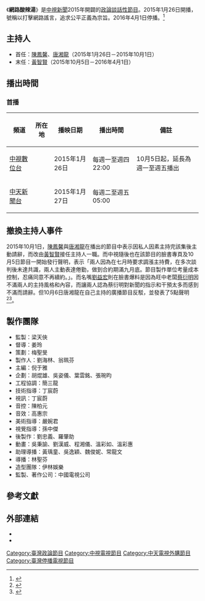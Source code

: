 {{noteTA|zh-cn:网路酸辣汤;zh-tw:網路酸辣湯;zh-hk:網路酸辣湯;zh-mo:網路酸辣湯;zh-sg:网路酸辣汤;}}
{{電視節目資訊框
| 名稱        = 網路酸辣湯
| 英文名稱    = 
| 圖片        = 
| 圖說        = 
| 類型        = 政論談話性節目
| 主持        = 詳見[[#主持人|主持人]]
| 國家        = {{ROC}}
| 語言        = [[中華民國國語|國語]]、[[臺灣話|臺語]]
| 字幕        = [[正體中文|正體中文]]
| 標語        = 集合一身武功的名嘴即將與「網軍」or「婉君」開戰了嗎？網軍勢力可以打贏選戰，也能洞悉未來趨勢，全國唯一「大數據」節目，即將替你找出最發燒的話題趨勢，讓我們一同進入這酸辣的大鍋裡！
| 每集長度    = 60分鐘（含廣告）
| 製作公司    = [[中國電視公司|中國電視公司]][[中視新聞|新聞部]]
| 電視網      = [[中視_(頻道)|中視數位台]]
| 圖像制式    = [[標準畫質電視|標準畫質電視]]、[[高清电视|-{zh-tw:高畫質電視;zh-hant:高清電視;zh-hans:高清电视}-]]<ref>2015年7月1日起，中視主頻將畫面比例調整為16:9規格，並在[[中華電信MOD|中華電信MOD]]升級為HD畫質。</ref>
| 聲音制式    = [[立體聲|立體聲]]
| 播出國家    = {{TWN}}
| 開始        = {{Nowrap begin}}{{start date|2015|1|26}}
| 結束        = {{End date|2016|4|1}}{{Nowrap end}}
| 官方網站    = https://www.facebook.com/italkshow Facebook
}}
《'''網路酸辣湯'''》是[[中視新聞|中視新聞]]2015年開闢的[[政論節目|政論]][[談話性節目|談話性節目]]。2015年1月26日開播，號稱以打擊網路謠言，追求公平正義為宗旨。2016年4月1日停播。<ref>{{Cite web |url=https://www.facebook.com/Ctfansctvnews/posts/985505088185618 |title=中視停播《網路酸辣湯》聲明 |access-date=2016-04-11 |archive-date=2017-03-11 |archive-url=https://web.archive.org/web/20170311094407/https://www.facebook.com/Ctfansctvnews/posts/985505088185618 |dead-url=no }}</ref>

==主持人==
*首任：[[陳鳳馨|陳鳳馨]]、[[唐湘龍|唐湘龍]]（2015年1月26日－2015年10月1日）
*末任：[[黃智賢_(作家)|黃智賢]]（2015年10月5日－2016年4月1日）

== 播出時間 ==
=== 首播 ===
{| class="wikitable" style="text-align:center"
|- 
!頻道||所在地||播映日期||播出時間||備註
|- 
|[[中視_(頻道)|中視數位台]]|| rowspan=2|{{TWN}}||2015年1月26日||每週一至週四22:00||10月5日起，延長為週一至週五播出
|-
|[[中天新聞台|中天新聞台]]||2015年1月27日||每週二至週五05:00||
|}

== 撤換主持人事件 ==
2015年10月1日，[[陳鳳馨|陳鳳馨]]與[[唐湘龍|唐湘龍]]在播出的節目中表示因私人因素主持完該集後主動請辭，而改由[[黃智賢_(作家)|黃智賢]]接任主持人一職。而中視隨後也在該節目的臉書專頁及10月5日節目一開始發行聲明，表示「兩人因為在七月時要求調漲主持費，在多次談判後未達共識，兩人主動表達倦勤，做到合約期滿九月底。節目製作單位考量成本控制，忍痛同意不再續約。」。而名嘴[[劉益宏|劉益宏]]則在臉書爆料是因為旺中老闆[[蔡衍明|蔡衍明]]因不滿兩人的主持風格和內容，而讓兩人認為蔡衍明對新聞的指示和干預太多而感到不滿而請辭。但10月6日唐湘龍在自己主持的廣播節目反駁，並發表了5點聲明<ref>{{cite news|title=請辭《網路酸辣湯》主持人　唐湘龍5點聲明|url=http://www.nownews.com/n/2015/10/06/1835268|publisher=[[今日新聞網|NOWnews今日新聞]]|date=2015-10-06|accessdate=2016-04-11|archive-date=2016-08-11|archive-url=https://web.archive.org/web/20160811043615/http://www.nownews.com/n/2015/10/06/1835268|dead-url=no}}</ref><ref>{{Cite web |url=http://www.storm.mg/article/68458 |title=離開《網路酸辣湯》政論節目 唐湘龍反駁加薪談不攏說法 |access-date=2015-12-15 |archive-date=2019-06-22 |archive-url=https://web.archive.org/web/20190622083939/https://www.storm.mg/article/68458 |dead-url=no }}</ref>。
==製作團隊==
*監製：梁天俠
*督導：姜玲
*策劃：梅聖旻
*製作人：劉海林、翁珮芬
*主編：倪于雅
*企劃：胡焜雄、吳姿儀、葉雲銘、張琬昀
*工程協調：簡三龍
*技術指導：丁宸蔚
*視訊：丁宸蔚
*音控：陳柏元
*音效：高惠宗
*美術指導：嚴婉君
*視覺指導：孫中傑
*後製作：劉忠義、羅肇助
*動畫：吳秉諭、劉漢威、程湘儀、溫彩如、溫彩惠
*助理導播：黃瑀童、吳逸穎、魏俊妮、常龍文
*導播：林聖芬
*造型團隊：伊林娛樂
*監製、著作公司：中國電視公司

== 參考文獻 ==
{{Reflist}}

==外部連結==
*{{facebook|italkshow|【中視】網路酸辣湯}}
*{{youtube|playlist=PLu_yoBy_pbO1HEpqGtqncAbMaS7LJrhsw|《網路酸辣湯》節目完整版}}

{{電視節目的變遷
|電視台   ={{TWN}} [[中視_(頻道)|中視數位台]] 
|播放檔次 = 每週一至週四 22:00 - 23:00<br />10月5日起，延長為週一至週五播出
|節目名稱 = 網路酸辣湯 <br />（2015年1月26日－2016年4月1日）
|上一節目 = [[政治三缺一|政治三缺一]]<br />（2014年10月7日－2014年11月28日）<br />[[新聞三缺一|新聞三缺一]]<br />（2014年12月1日－2015年1月2日）<hr />[[進擊的巨人|進擊的巨人]]（重播）
|下一節目 = [[武媚娘传奇|武媚娘传奇]]（重播）
}}

{{電視節目的變遷
|電視台={{TWN}} [[中天新聞台|中天新聞台]] 
|播放檔次= 每週二至週五 05:00 - 06:00
|節目名稱= 網路酸辣湯 <br />（2015年1月27日－2016年4月1日）
|上一節目= 中天夜間新聞（重播）
|下一節目= 中天夜間新聞（重播）
}}

[[Category:臺灣政論節目|Category:臺灣政論節目]]
[[Category:中視電視節目|Category:中視電視節目]]
[[Category:中天電視外購節目|Category:中天電視外購節目]]
[[Category:臺灣停播電視節目|Category:臺灣停播電視節目]]
